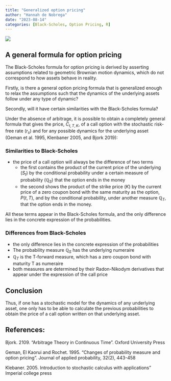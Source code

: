 ```yaml
---
title: "Generalized option pricing"
author: "Hannah de Nobrega"
date: "2023-08-14"
categories: [Black-Scholes, Option Pricing, R] 
---
```


![](../imgs/options.png)

## A general formula for option pricing

The Black-Scholes formula for option pricing is derived by asserting assumptions related to geometric Brownian motion dynamics, which do not correspond to how assets behave in reality. 

Firstly, is there a general option pricing formula that is generalized enough to relax the assumptions such that the dynamics of the underlying assets follow under any type of dynamic?

Secondly, will it have certain similarities with the Black-Scholes formula?

Under the absence of arbitrage, it is possible to obtain a completely general formula that gives the price, $C_{t,T,K}$, of a call option with the stochastic risk-free rate ($r_s$) and for any possible dynamics for the underlying asset (Geman et al. 1995, Klenbaner 2005, and Bjork 2019):


\begin{aligned}
C(t,T,K) &= S_t \mathbb{Q}_S [S_T > K | \digamma_t] - KP(t,T)\mathbb{Q}_T[S_T > K | \digamma_t] \\

\frac{d \digamma{Q}_T}{d \digamma{Q}} &= \frac{S_T}{S_0 e^{\int_{0}^{T}r_s d_S}} \\

\frac{d \digamma{Q}_T}{d \digamma{Q}} &= \frac{1}{P(0,T) e^{\int_{0}^{T}r_s d_S}} 
\end{aligned}


### Similarities to Black-Scholes

- the price of a call option will always be the difference of two terms
    - the first contains the product of the current price of the underlying ($S_t$) by the conditional probability under a certain measure of probability ($\mathbb{Q}_S$) that the option ends in the money
    - the second shows the product of the strike price ($K$) by the current price of a zero coupon bond with the same maturity as the option, $P(t,T)$, and by the conditional probability, under another measure $\mathbb{Q}_T$, that the option ends in the money.

All these terms appear in the Black-Scholes formula, and the only difference lies in the concrete expression of the probabilities.

### Differences from Black-Scholes

- the only difference lies in the concrete expression of the probabilities
- The probability measure $\mathbb{Q}_S$ has the underlying numeraire
- $\mathbb{Q}_T$ is the T-forward measure, which has a zero coupon bond with maturity T as numeraire
- both measures are determined by their Radon-Nikodym derivatives that appear under the expression of the call price

## Conclusion

Thus, if one has a stochastic model for the dynamics of any underlying asset, one only has to be able to calculate the previous probabilities to obtain the price of a call option written on that underlying asset.

## References:

Bjork. 2109. “Arbitrage Theory in Continuous Time”. Oxford University Press

Geman, El Kaorui and Rochet. 1995. “Changes of probability measure and option pricing”. Journal of applied probability, 32(2), 443-458

Klebaner. 2005. Introduction to stochastic calculus with applications” Imperial college press


